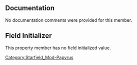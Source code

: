 {{Script_Member_Summary
| title = PropertyFullRef
| script = [[SFM:Script-Samples:PropertyScript|Samples:PropertyScript]]
| name = [[SFM:Script-Samples:PropertyScript/PropertyFullRef|PropertyFullRef]]
| kind = Property
| returns = ObjectReference
}}


== Documentation ==
No documentation comments were provided for this member.


== Field Initializer ==
This property member has no field initialized value.



[[Category:Starfield_Mod-Papyrus]]
